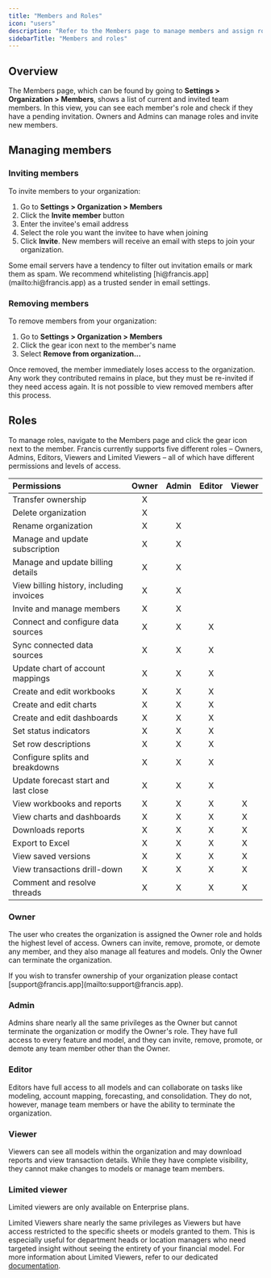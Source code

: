 ```yaml
---
title: "Members and Roles"
icon: "users"
description: "Refer to the Members page to manage members and assign roles in your organization."
sidebarTitle: "Members and roles"
---
```


## Overview

The Members page, which can be found by going to **Settings \> Organization \> Members**, shows a list of current and invited team members. In this view, you can see each member's role and check if they have a pending invitation. Owners and Admins can manage roles and invite new members.

## Managing members

### Inviting members

To invite members to your organization:

1. Go to **Settings \> Organization \> Members**
2. Click the **Invite member** button
3. Enter the invitee's email address
4. Select the role you want the invitee to have when joining
5. Click **Invite**. New members will receive an email with steps to join your organization.

<Info>
  Some email servers have a tendency to filter out invitation emails or mark them as spam. We recommend whitelisting [hi@francis.app](mailto:hi@francis.app) as a trusted sender in email settings.
</Info>

### Removing members

To remove members from your organization:

1. Go to **Settings \> Organization \> Members**
2. Click the gear icon next to the member's name
3. Select **Remove from organization...**

Once removed, the member immediately loses access to the organization. Any work they contributed remains in place, but they must be re-invited if they need access again. It is not possible to view removed members after this process.

## Roles

To manage roles, navigate to the Members page and click the gear icon next to the member. Francis currently supports five different roles – Owners, Admins, Editors, Viewers and Limited Viewers – all of which have different permissions and levels of access.

| Permissions                              | Owner | Admin | Editor | Viewer |
| :--------------------------------------- | :---: | :---: | :----: | :----: |
| Transfer ownership                       | X     |       |        |        |
| Delete organization                      | X     |       |        |        |
| Rename organization                      | X     | X     |        |        |
| Manage and update subscription           | X     | X     |        |        |
| Manage and update billing details        | X     | X     |        |        |
| View billing history, including invoices | X     | X     |        |        |
| Invite and manage members                | X     | X     |        |        |
| Connect and configure data sources       | X     | X     | X      |        |
| Sync connected data sources              | X     | X     | X      |        |
| Update chart of account mappings         | X     | X     | X      |        |
| Create and edit workbooks                | X     | X     | X      |        |
| Create and edit charts                   | X     | X     | X      |        |
| Create and edit dashboards               | X     | X     | X      |        |
| Set status indicators                    | X     | X     | X      |        |
| Set row descriptions                     | X     | X     | X      |        |
| Configure splits and breakdowns          | X     | X     | X      |        |
| Update forecast start and last close     | X     | X     | X      |        |
| View workbooks and reports               | X     | X     | X      | X      |
| View charts and dashboards               | X     | X     | X      | X      |
| Downloads reports                        | X     | X     | X      | X      |
| Export to Excel                          | X     | X     | X      | X      |
| View saved versions                      | X     | X     | X      | X      |
| View transactions drill-down             | X     | X     | X      | X      |
| Comment and resolve threads              | X     | X     | X      | X      |

### Owner

The user who creates the organization is assigned the Owner role and holds the highest level of access. Owners can invite, remove, promote, or demote any member, and they also manage all features and models. Only the Owner can terminate the organization.

<Info>
  If you wish to transfer ownership of your organization please contact [support@francis.app](mailto:support@francis.app).
</Info>

### Admin

Admins share nearly all the same privileges as the Owner but cannot terminate the organization or modify the Owner's role. They have full access to every feature and model, and they can invite, remove, promote, or demote any team member other than the Owner.

### Editor

Editors have full access to all models and can collaborate on tasks like modeling, account mapping, forecasting, and consolidation. They do not, however, manage team members or have the ability to terminate the organization.

### Viewer

Viewers can see all models within the organization and may download reports and view transaction details. While they have complete visibility, they cannot make changes to models or manage team members.

### Limited viewer

<Info>
  Limited viewers are only available on Enterprise plans.
</Info>

Limited Viewers share nearly the same privileges as Viewers but have access restricted to the specific sheets or models granted to them. This is especially useful for department heads or location managers who need targeted insight without seeing the entirety of your financial model. For more information about Limited Viewers, refer to our dedicated [documentation](/documentation/confidentiality/limited-viewers).